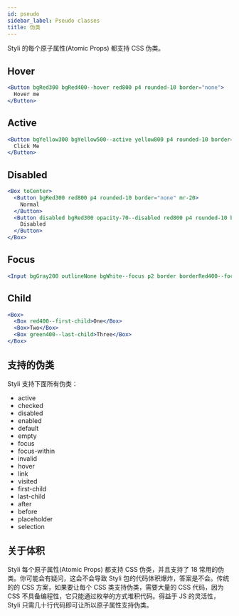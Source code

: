 ```yaml
---
id: pseudo
sidebar_label: Pseudo classes
title: 伪类
---
```


Styli 的每个原子属性(Atomic Props) 都支持 CSS 伪类。

## Hover

```jsx live
<Button bgRed300 bgRed400--hover red800 p4 rounded-10 border="none">
  Hover me
</Button>
```

## Active

```jsx live
<Button bgYellow300 bgYellow500--active yellow800 p4 rounded-10 border="none">
  Click Me
</Button>
```

## Disabled

```jsx live
<Box toCenter>
  <Button bgRed300 red800 p4 rounded-10 border="none" mr-20>
    Normal
  </Button>
  <Button disabled bgRed300 opacity-70--disabled red800 p4 rounded-10 border="none">
    Disabled
  </Button>
</Box>
```

## Focus

```jsx live
<Input bgGray200 outlineNone bgWhite--focus p2 border borderRed400--focus />
```

## Child

```jsx live
<Box>
  <Box red400--first-child>One</Box>
  <Box>Two</Box>
  <Box green400--last-child>Three</Box>
</Box>
```

## 支持的伪类

Styli 支持下面所有伪类：

- active
- checked
- disabled
- enabled
- default
- empty
- focus
- focus-within
- invalid
- hover
- link
- visited
- first-child
- last-child
- after
- before
- placeholder
- selection

## 关于体积

Styli 每个原子属性(Atomic Props) 都支持 CSS 伪类，并且支持了 18 常用的伪类。你可能会有疑问，这会不会导致 Styli 包的代码体积爆炸，答案是不会。传统的的 CSS 方案，如果要让每个 CSS 类支持伪类，需要大量的 CSS 代码，因为 CSS 不具备编程性，它只能通过枚举的方式堆积代码。得益于 JS 的灵活性，Styli 只需几十行代码即可让所以原子属性支持伪类。
